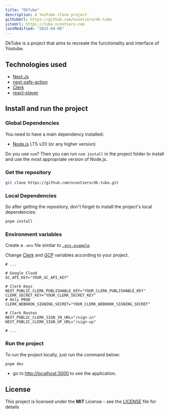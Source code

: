 ```yaml
---
title: "DkTube"
description: A YouTube clone project.
githubUrl: https://github.com/ncontiero/dk-tube
siteUrl: https://tube.ncontiero.com
lastModified: "2025-04-06"
---
```


DkTube is a project that aims to recreate the functionality and interface of Youtube.

## Technologies used

- [Next.Js](https://nextjs.org/)
- [next-safe-action](https://next-safe-action.dev/)
- [Clerk](https://clerk.com/)
- [react-player](https://github.com/CookPete/react-player)

## Install and run the project

### Global Dependencies

You need to have a main dependency installed:

- [Node.js](https://nodejs.dev/) LTS v20 (or any higher version)

Do you use `nvm`? Then you can run `nvm install` in the project folder to install and use the most appropriate version of Node.js.

### Get the repository

```bash
git clone https://github.com/ncontiero/dk-tube.git
```

### Local Dependencies

So after getting the repository, don't forget to install the project's local dependencies:

```bash
pnpm install
```

### Environment variables

Create a `.env` file similar to [`.env.example`](https://github.com/ncontiero/dk-tube/blob/master/.env.example).

Change [Clerk](https://dashboard.clerk.com/) and [GCP](https://cloud.google.com/) variables according to your project.

```env
# ...

# Google Cloud
GC_API_KEY="YOUR_GC_API_KEY"

# Clerk Keys
NEXT_PUBLIC_CLERK_PUBLISHABLE_KEY="YOUR_CLERK_PUBLISHABLE_KEY"
CLERK_SECRET_KEY="YOUR_CLERK_SECRET_KEY"
# Only PROD
CLERK_WEBHOOK_SIGNING_SECRET="YOUR_CLERK_WEBHOOK_SIGNING_SECRET"

# Clerk Routes
NEXT_PUBLIC_CLERK_SIGN_IN_URL="/sign-in"
NEXT_PUBLIC_CLERK_SIGN_UP_URL="/sign-up"

# ...
```

### Run the project

To run the project locally, just run the command below:

```bash
pnpm dev
```

- go to [http://localhost:3000](http://localhost:3000) to see the application.

## License

This project is licensed under the **MIT** License - see the [LICENSE](https://github.com/ncontiero/dk-tube/blob/master/LICENSE) file for details
